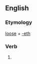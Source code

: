 ==English==

===Etymology===
[[loose]] + [[-eth]]

===Verb===
{{infl|en|verb form}}

# {{archaic third-person singular of|loose}}